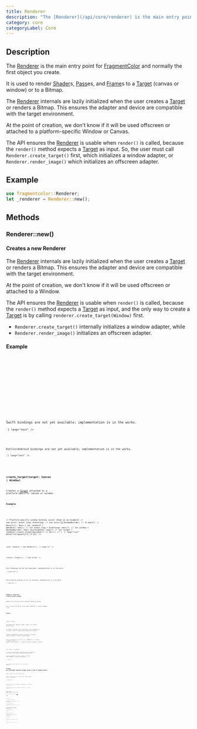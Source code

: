 ```yaml
---
title: Renderer
description: "The [Renderer](/api/core/renderer) is the main entry point for [FragmentColor](https://fragmentcolor.org) and normally the first object you create."
category: core
categoryLabel: Core
---
```



## Description

The [Renderer](/api/core/renderer) is the main entry point for
[FragmentColor](https://fragmentcolor.org) and normally the first object you create.

It is used to render
[Shader](/api/core/shader)s,
[Pass](/api/core/pass)es, and
[Frame](/api/core/frame)s
to a [Target](/api/core/target) (canvas or window) or to a Bitmap.

The [Renderer](/api/core/renderer) internals are lazily initialized
when the user creates a [Target](/api/core/target) or renders a Bitmap.
This ensures the adapter and device are compatible with the target environment.

At the point of creation, we don't know if it will be used offscreen
or attached to a platform-specific Window or Canvas.

The API ensures the [Renderer](/api/core/renderer) is usable when `render()` is called,
because
the `render()` method expects a [Target](/api/core/target) as input. So, the user must call
`Renderer.create_target()` first, which initializes a window adapter, or
`Renderer.render_image()` which initializes an offscreen adapter.

## Example

```rust
use fragmentcolor::Renderer;
let _renderer = Renderer::new();
```

## Methods

### Renderer::new()

#### Creates a new Renderer

The [Renderer](/api/core/renderer) internals are lazily initialized
when the user creates a [Target](/api/core/target) or renders a Bitmap.
This ensures the adapter and device are compatible with the target environment.

At the point of creation, we don't know if it will be used offscreen or attached to a Window.

The API ensures the [Renderer](/api/core/renderer) is usable when `render()` is called,
because the `render()` method expects a [Target](/api/core/target) as input, and
the only way to create a [Target](/api/core/target)
is by calling `renderer.create_target(Window)` first.

- `Renderer.create_target()` internally initializes a window adapter, while
- `Renderer.render_image()` initializes an offscreen adapter.

#### Example

<Tabs>

<TabItem label="Rust">
<Code
code={`
use fragmentcolor::Renderer;
let renderer = Renderer::new();
`}
lang="rust"
/>

</TabItem>

<TabItem label="JavaScript">
<Code
code={`
const renderer = new Renderer();
`}
lang="js"
/>

</TabItem>

<TabItem label="Python">
<Code
code={`
from fragmentcolor import Renderer
renderer = Renderer()
`}
lang="python"
/>

</TabItem>

<TabItem label="Swift">
<Aside type="caution" title="Work in progress">Swift bindings are not yet available; implementation is in the works.</Aside>
<Code
code={`
// Swift placeholder â bindings WIP

`}
lang="text"
/>

</TabItem>

<TabItem label="Kotlin">
<Aside type="caution" title="Work in progress">Kotlin/Android bindings are not yet available; implementation is in the works.</Aside>
<Code
code={`
// Kotlin placeholder â bindings WIP

`}
lang="text"
/>

</TabItem>

</Tabs>

### create_target(target: Canvas | Window)

Creates a [Target](/api/core/target) attached to a platform-specific canvas or window.

#### Example

<Tabs>

<TabItem label="Rust">
<Code
code={`
use fragmentcolor::Renderer;

 // Platform-specific window binding (winit shown as an example)
 // use winit::event_loop::EventLoop;
 // use winit::window::WindowBuilder;
 // fn main() -> Result<(), Box<dyn std::error::Error>> {
let renderer = Renderer::new();
 // let event_loop = EventLoop::new()?;
 // let window = WindowBuilder::new().build(&event_loop)?;
 // let target = renderer.create_target(&window)?;
 // Ok(())
 // }
`}
lang="rust" meta="collapse={3-6, 8-12}"
/>

</TabItem>

<TabItem label="JavaScript">
<Code
code={`

const renderer = new Renderer();
`}
lang="js"
/>

</TabItem>

<TabItem label="Python">
<Code
code={`
from fragmentcolor import Renderer

renderer = Renderer()
`}
lang="python"
/>

</TabItem>

<TabItem label="Swift">
<Aside type="caution" title="Work in progress">Swift bindings are not yet available; implementation is in the works.</Aside>
<Code
code={`
// Swift placeholder â bindings WIP

`}
lang="text"
/>

</TabItem>

<TabItem label="Kotlin">
<Aside type="caution" title="Work in progress">Kotlin/Android bindings are not yet available; implementation is in the works.</Aside>
<Code
code={`
// Kotlin placeholder â bindings WIP

`}
lang="text"
/>

</TabItem>

</Tabs>

### Headless rendering: create_texture_target

Render to an offscreen texture without a Window or Canvas.

This is useful for tests, server-side rendering, or running examples in CI.

#### Example

<Tabs>

<TabItem label="Rust">
<Code
code={`
 async fn run() -> Result<(), Box<dyn std::error::Error>> {

use fragmentcolor::{Renderer, Shader, Target};
let renderer = Renderer::new();

// Create an offscreen texture target with a size of 64x64 pixels.
let target = renderer.create_texture_target([64, 64]).await?;

renderer.render(&Shader::default(), &target)?;
let image = target.get_image(); // get the rendered image

 assert_eq!(image.len(), 64 * 64 * 4); // RGBA8
 Ok(())
 }
 fn main() -> Result<(), Box<dyn std::error::Error>> { pollster::block_on(run()) }
`}
lang="rust" meta="collapse={1-1, 12-15}"
/>

</TabItem>

<TabItem label="JavaScript">
<Code
code={`

const renderer = new Renderer();

// Create an offscreen texture target with a size of 64x64 pixels.;
const target = await renderer.createTextureTarget([64, 64]);

renderer.render(Shader.default(), target);
const image = target.getImage(); // get the rendered image;

`}
lang="js"
/>

</TabItem>

<TabItem label="Python">
<Code
code={`

from fragmentcolor import Renderer, Shader, Target
renderer = Renderer()

 # Create an offscreen texture target with a size of 64x64 pixels.
target = renderer.create_texture_target([64, 64])

renderer.render(Shader.default(), target)
image = target.get_image(); # get the rendered image

`}
lang="python"
/>

</TabItem>

<TabItem label="Swift">
<Aside type="caution" title="Work in progress">Swift bindings are not yet available; implementation is in the works.</Aside>
<Code
code={`
// Swift placeholder â bindings WIP

`}
lang="text"
/>

</TabItem>

<TabItem label="Kotlin">
<Aside type="caution" title="Work in progress">Kotlin/Android bindings are not yet available; implementation is in the works.</Aside>
<Code
code={`
// Kotlin placeholder â bindings WIP

`}
lang="text"
/>

</TabItem>

</Tabs>

### render(renderable: Shader | Pass | Frame, target: Target)

Renders the given object to the given [Target](/api/core/target).

#### Example

<Tabs>

<TabItem label="Rust">
<Code
code={`
 async fn run() -> Result<(), Box<dyn std::error::Error>> {

use fragmentcolor::{Renderer, Shader};

let renderer = Renderer::new();
let target = renderer.create_texture_target([10, 10]).await?;
let shader = Shader::default();

renderer.render(&shader, &target)?;

 Ok(())
 }
 fn main() -> Result<(), Box<dyn std::error::Error>> { pollster::block_on(run()) }
`}
lang="rust" meta="collapse={1-1, 11-13}"
/>

</TabItem>

<TabItem label="JavaScript">
<Code
code={`


const renderer = new Renderer();
const target = await renderer.createTextureTarget([10, 10]);
const shader = Shader.default();

renderer.render(shader, target);

`}
lang="js"
/>

</TabItem>

<TabItem label="Python">
<Code
code={`

from fragmentcolor import Renderer, Shader

renderer = Renderer()
target = renderer.create_texture_target([10, 10])
shader = Shader.default()

renderer.render(shader, target)

`}
lang="python"
/>

</TabItem>

<TabItem label="Swift">
<Aside type="caution" title="Work in progress">Swift bindings are not yet available; implementation is in the works.</Aside>
<Code
code={`
// Swift placeholder â bindings WIP

`}
lang="text"
/>

</TabItem>

<TabItem label="Kotlin">
<Aside type="caution" title="Work in progress">Kotlin/Android bindings are not yet available; implementation is in the works.</Aside>
<Code
code={`
// Kotlin placeholder â bindings WIP

`}
lang="text"
/>

</TabItem>

</Tabs>
